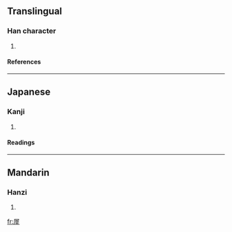 ==Translingual==
===Han character===
{{Han char|rn=44|rad=尸|as=07|sn=10|four=7724<sub>1</sub>|canj=尸卜廿十 (SYTJ)}}
# {{defn|Han|sort=尸07}}
====References====
{{Han ref|kx=0302.120|dkj=07716|dj=0599.240|hdz=20976.050|uh=5C56|ud=23638|bh=D16A|bd=53610}}
----
==Japanese==
===Kanji===
{{ja-kanji|grade=|rs=尸07}}
# {{defn|Japanese}} 
====Readings====
{{ja-readings|on=[[せい]] (sei), [[さい]] (sai)|kun=[[やすむ]] (yasumu), [[かたい]] (katai)}}
----
==Mandarin==
===Hanzi===
{{cmn-hanzi|pin=[[xī]] (xi1)|wg=hsi<sup>1</sup>}}
# {{defn|Mandarin}}

[[fr:屖]]